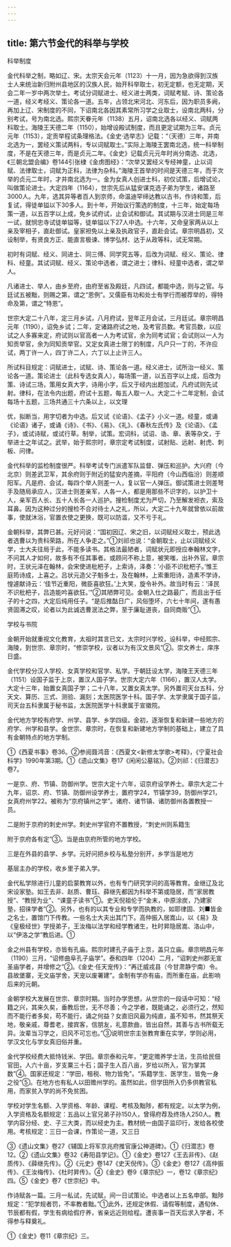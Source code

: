 ```yaml
---
---
---
```

title: 第六节金代的科举与学校
---



科举制度

金代科举之制，略如辽、宋。太宗天会元年（1123）十一月，因为急欲得到汉族士人来统治新归附州县地区的汉族人民，始开科举取士，初无定额，也无定期，天会二年一岁中两次举士。考试分词赋进士、经义进士两类，词赋考赋、诗、策论各一道，经义考经义、策论各一道。五年，占领北宋河北、河东后，因为职员多阙，再加上辽、宋制度的不同，下诏南北各因其素常所习学之业取士，设南北两科，分别考试，号为南北选。熙宗天眷元年（1138）五月，诏南北选各以经义、词赋两科取士。海陵王天德二年（1150），始增设殿试制度，而且更定试期为三年。贞元元年（1153），定贡举程试条理格法。《金史·选举志》记载：“（天德）三年，并南北选为一，罢经义策试两科，专以词赋取士。”实际上海陵王罢南北选，统一科举制度，不是在天德三年，而是贞元二年。《金史》记载贞元元年时尚分南选、北选，《三朝北盟会编》卷144引张棣《金虏图经》：“次举又罢经义专经神童，止以词赋、法律取士，词赋为正科，法律为杂科。”海陵王首举的时间是天德三年，而于次举的贞元二年时，才并南北选为一。金为女真人创进士科，初仅试策，后增试论，叫做策论进士。大定四年（1164），世宗先后从猛安谋克选子弟为学生，诸路至3000人。九年，选其异等者百人到京师，命温迪罕缔达教以古书，作诗和策，后复试，得徒单镒以下30多人。到十年，开始议行策选的制度，十三年，始定每场策一道，以五百字以上成，免乡试府试，止会试和御试。其试期与汉进士同是三年一试，就悯忠寺试徒单镒等，徒单镒以下27人中选。十六年，又命皇家两从以上亲及宰相子，直赴御试。皇家袒免以上亲及执政官子，直赴会试。章宗明昌初，又设制举，有贤良方正、能直言极谏、博学弘材、达于从政等科，试无常期。

初时有词赋、经义、同进士、同三傅、同学究五等，后改为词赋、经义、策论、律科、经童。其试词赋、经义、策论中选者，谓之进士；律科、经童中选者，谓之举人。

凡诸进士、举人，由乡至府，由府至省及殿廷，凡四试，都能中选，则与之官。与廷试五被黜，则赐之第，谓之“恩例”。又儒臣有功和处士有学行而被荐举的，得特命及第，谓之“特恩”。

世宗大定二十八年，定三月乡试，八月府试，翌年正月会试，三月廷试。章宗明昌元年（1190），诏免乡试；二年，定诸路府试之地，及考官员数。考官员数，以应试之人多寡来定，府试则以官高者一人为考试官，余为同考试官；会试则以一人为知贡举官，余为同知贡举官。又定女真进士限丁的制度，凡户只一丁的，不许应试，两丁许一人，四丁许二人，六丁以上止许三人。

所试科目规定：词赋进士，试赋、诗、策论各一道。经义进士，试所治一经义、策论各一道。策论进士（此科专选女真人），每场策一道，以五百字以上成，后改为策、诗试三场，策用女真大字，诗用小字，后又于经内出题加试，凡府试则先试射。律科，在法令内出题，府试十五题，每五人取一人。大定二十二年定制，会试每场十五题，三场共通三十六条以上，以文理

优，拟断当，用字切者为中选。后又试《论语》、《孟子》小义一道。经童，或诵《论语》诸子，或诵《诗》、《书》、《易》、《礼》、《春秋左氏传》及《论语》、《孟子》，或试诗赋，或试行草。制举，试策。宏词科，试诏、诰、章、表等杂文，于举进士之年试之。武举，始于熙宗时，章宗定考试制度，试射贴、远射、射虎、刺板、问律。

金代科举的监检制度很严。科举考试专门派遣军队监督、弹压和巡护。大兴府（今北京）则差武卫军，其余府则于附近的猛安内差摘，平阳府（今山西临汾）则差顺阳军。凡是府、会试，每四个举人则差一人，复以官一人弹压。御试策进士则差弩手及随局承应人，汉进士则差亲军，人各一人，都是用那些不识字的，以护卫十人，亲军百人长、五十人长各一人巡护。搜检制度尤为严切，乃至解发袒衣，索及耳鼻。因为这种过分的搜检不合对待士人之礼，所以，大定二十九年就曾依以前故事，使就沐浴，官置衣使之更换，既可以防滥，又不亏于礼。

金朝科举，其弊已甚。元好问说：“国初因辽、宋之旧，以词赋经义取士，预此选者选曹以为贵科荣路，所在人争走之。”①刘祁也说：“金朝取士，止以词赋经义学，士大夫往局于此，不能多读书。其格法最陋者，词赋状元即授应奉翰林文字，不问其人才如何，故多有不任其事者。或顾问不称上意，被笑嗤，出补外官。章宗时，王状元泽在翰林，会宋使进枇杷子，上索诗，泽奏：‘小臣不识枇杷子。’惟王庭筠诗成，上喜之。吕状元造父子魁多士，及在翰林，上索重阳诗，造素不学诗，惶遽献诗云：‘佳节近重阳，微臣喜欲狂。’上大笑，旋令补外。故当时有云：‘泽民不识枇杷子，吕造能吟喜欲狂。’”②其陋弊可见。金朝入仕之路最广，而且出于任子的十之四，大定后纯用任子。“是后推酤日广，风俗堕坏，六七十年间，遂有愚贤固滞之叹，论者以为此诚选曹泯法之弊，至于廉耻道丧，自同商贩”①。

学校与书院

金朝开始就重视文化教育，太祖时其言已文，太宗时兴学校，设科举，中经熙宗、海陵，到世宗、章宗时，“修崇学校，议者以为有汉文景风”②。崇文养士，庠序日盛。

金代学校分汉人学校、女真学校和官学、私学。于朝廷设太学，海陵王天德三年（1151）设国子监于上京，置汉人国子学。世宗大定六年（1166），置汉人太学。大定十三年，始置女真国子学；二十八年，又置女真太学。另外置司天台五科，分天文、算历、三式、测验、漏刻；太医院医学十科。国子学、太学隶属于国子监，司天台五科隶属于秘书监，太医院医学十科隶属于宣徽院。

金代地方学校有府学、州学、县学、乡学四级。金初，逐渐恢复和新建一些地方的府学、州学和县学。金世宗、章宗时，在恢复和新建地方学制的基础上，建立了具有金朝特点的地方学制。

①《西夏书事》卷36。②参阅聂鸿音：《西夏文<新修太学歌>考释》，《宁夏社会科学》1990年第3期。①《遗山文集》卷17《闲闲公墓铭》。②刘祁：《归潜志》卷7。

一是京、府、节镇、防御州学。世宗大定十六年，诏京府设学养士。章宗大定二十九年，诏京、府、节镇、防御州设学养士，置府学24，节镇学39，防御州学21，女真府州学22。被称为“京府镇州之学”。诸府、诸节镇、诸防御州各置教授一员。

二是附于京府的刺史州学。刺史州学官府不置教授，“刺史州则系籍生

附于京府各有定”③。当是由京府所管的地方学校。

三是在外县的县学、乡学。元好问把乡校与私塾分别开，乡学当是地方

基层主办的学校，收乡里子弟入学。

金代私学除进行儿童的启蒙教育以外，也有专门研究学问的高等教育。金继辽及北宋设家塾。如王去非、赵质、曹珏、薛继先都因为科举不第或隐居，而“家居教授”、“教授为业”、“课童子读书”①。史天倪祖伦于“金末，中原涂炭，乃建家塾，招徕学者”②。另外，也有的以其专业和专学而执教的，如耶律固、刘■皆金之名士，置馆门下传教。一些名士大夫出其门下。高仲振入居嵩山，以《易》及《皇极经世》学授弟子，王汝梅以法学和经学教诸生，杜时昇隐居嵩、洛山中，以“伊洛之学”教后进。①

金之州县有学校，亦皆有孔庙。熙宗时建孔子庙于上京，盖只立庙。章宗明昌元年（1190）三月，“诏修曲阜孔子庙学”。泰和四年（1204）二月，“诏刺史州郡无宣圣庙学者，并增修之”②。《金史·任天宠传》：“再迁威戎县（今甘肃静宁南）令。县故堡寨，无文庙学舍，天宠以废署建”。金制有学亦有庙，而所重在庙，此影响后来的元朝。

金朝学校大发展在世宗、章宗时期。当时办学思想，从世宗的一段话中可知：“经籍之兴，其来久矣，垂教后世，无不尽善；今之学者，既能诵之，必须行之，然知而不能行者多矣，苟不能行，诵之何益？女直旧风最为纯直，虽不知书，然其祭天地，敬亲戚，尊耆老，接宾客，信朋友，礼意款曲，皆出自然，其善与古书所载无异。汝辈当习学之，旧风不可忘也。”③说明世宗主张教育重在实学，学则必用，学汉文化与学女真旧俗并重。

金代学校经费大抵恃钱米、学田。章宗泰和元年，“更定赡养学士法，生员给民佃官田，人六十亩，岁支粟三十石；国子生人百八亩，岁给以所入，官为掌其数”④。国家还规定：“学田，租税、物力皆免”。“系籍学生、医学生，皆免一身之役”⑤。在地方也有私人以田赡州学的。虽然如此，但学田所入仍多供教官私用，而家贫入学的尚不免贫困。

学校对学生名额、入学资格、年龄、课程、考核及黜陟，都有规定。以太学为例，入学资格及名额规定：五品以上官兄弟子孙150人，曾得府荐及终场人250人。教学内容分经、史、子三大类，而以经史为主。教材统一由国子监印行，发给各校使用。考核规定：三日一会课，作策论一道，又三日

③《遗山文集》卷27《辅国上将军京兆府推官康公神道碑》。①《归潜志》卷12。②《遗山文集》卷32《寿阳县学记》。①《金史》卷127《王去非传》、《赵质传》、《薛继先传》。②《元史》卷147《史天倪传》。③《金史》卷127《高仲振传》、《王汝梅传》、《杜时昇传》。④《金史》卷9《章宗纪》一，卷12《章宗纪》四。⑤《金史》卷7《世宗纪》中。

作诗赋各一篇。三月一私试，先试赋，间一日试策论。中选者以上五名申部。黜陟规定：“犯学规者罚，不率教者黜。”①此外，还规定休假、请假等制度，遇旬休、节辰都有假，学生有病给假疗养，省亲远近则给程。遭丧事一百天后求入学者，不得参与释奠礼。

①《金史》卷11《章宗纪》三。